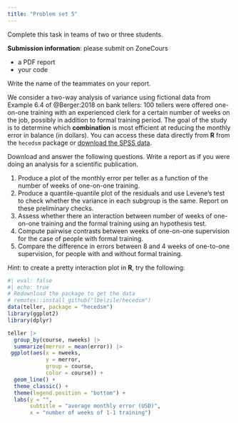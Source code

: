 ```yaml
---
title: "Problem set 5"
---
```


Complete this task in teams of two or three students.

**Submission information**: please submit on ZoneCours

- a PDF report
- your code

Write the name of the teammates on your report.

We consider a two-way analysis of variance using fictional data from Example 6.4 of @Berger:2018 on bank tellers: 100 tellers were offered one-on-one training with an experienced clerk for a certain number of weeks on the job, possibly in addition to formal training period. The goal of the study is to determine which **combination** is most efficient at reducing the monthly error in balance (in dollars).
You can access these data directly from **R** from the `hecedsm` package or [download the SPSS data](/files/data/SPSS/teller.sav).

Download and answer the following questions. Write a report as if you were doing an analysis for a scientific publication.

1. Produce a plot of the monthly error per teller as a function of the number of weeks of one-on-one training.
2. Produce a quantile-quantile plot of the residuals and use Levene's test to check whether the variance in each subgroup is the same. Report on these preliminary checks.
3. Assess whether there an interaction between number of weeks of one-on-one training and the formal training using an hypothesis test.
4. Compute pairwise contrasts between weeks of one-on-one supervision for the case of people with formal training.
5. Compare the difference in errors between 8 and 4 weeks of one-to-one supervision, for people with and without formal training.



*Hint*: to create a pretty interaction plot in **R**, try the following:

```r
#| eval: false
#| echo: true
# Redownload the package to get the data
# remotes::install_github("lbelzile/hecedsm")
data(teller, package = "hecedsm")
library(ggplot2)
library(dplyr)

teller |> 
  group_by(course, nweeks) |>
  summarize(merror = mean(error)) |>
 ggplot(aes(x = nweeks,
            y = merror,
            group = course,
            color = course)) +
  geom_line() +
  theme_classic() + 
  theme(legend.position = "bottom") + 
  labs(y = "",
       subtitle = "average monthly error (USD)",
       x = "number of weeks of 1-1 training")
```

